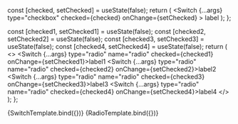 

<Meta
  title="Switch"
  component={Switch}
/>

  const [checked, setChecked] = useState(false);
  return (
    <Switch
      {...args}
      type="checkbox"
      checked={checked}
      onChange={setChecked}
    >
      label
    </Switch>
  );
};

  const [checked1, setChecked1] = useState(false);
  const [checked2, setChecked2] = useState(false);
  const [checked3, setChecked3] = useState(false);
  const [checked4, setChecked4] = useState(false);
  return (
    <>
      <Switch {...args} type="radio" name="radio" checked={checked1} onChange={setChecked1}>label1</Switch>
      <Switch {...args} type="radio" name="radio" checked={checked2} onChange={setChecked2}>label2</Switch>
      <Switch {...args} type="radio" name="radio" checked={checked3} onChange={setChecked3}>label3</Switch>
      <Switch {...args} type="radio" name="radio" checked={checked4} onChange={setChecked4}>label4</Switch>
    </>
  );
};

<Canvas>
  <Story
    name="checkbox"
    args={{
      checkboxStyle: {
        marginRight: '5px',
      },
    }}
  >
    {SwitchTemplate.bind({})}
  </Story>
</Canvas>

<Canvas>
  <Story
    name="radio"
    args={{
      labelStyle: {
        margin: '0 10px',
      },
      checkboxStyle: {
        marginRight: '5px',
      },
    }}
  >
    {RadioTemplate.bind({})}
  </Story>
</Canvas>
